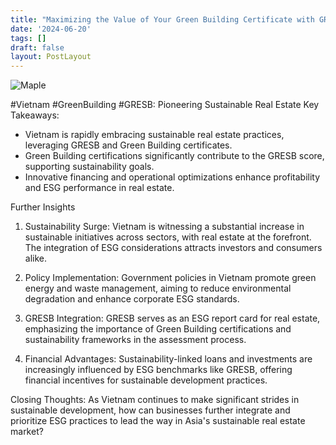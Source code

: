 ```yaml
---
title: "Maximizing the Value of Your Green Building Certificate with GRESB"
date: '2024-06-20'
tags: []
draft: false
layout: PostLayout
---
```


<div className="flex justify-center">
<div className="my-1 w-full px-2 xl:my-1 xl:w-1/2 xl:px-2">
    <img src="https://img.youtube.com/vi/pb0UG2ujmH0/0.jpg" alt="Maple" className="mx-auto h-58 w-auto" />
</div>
</div>

#Vietnam #GreenBuilding #GRESB: Pioneering Sustainable Real Estate
Key Takeaways:
- Vietnam is rapidly embracing sustainable real estate practices, leveraging GRESB and Green Building certificates.
- Green Building certifications significantly contribute to the GRESB score, supporting sustainability goals.
- Innovative financing and operational optimizations enhance profitability and ESG performance in real estate.

Further Insights
1. Sustainability Surge:
Vietnam is witnessing a substantial increase in sustainable initiatives across sectors, with real estate at the forefront. The integration of ESG considerations attracts investors and consumers alike.

2. Policy Implementation:
Government policies in Vietnam promote green energy and waste management, aiming to reduce environmental degradation and enhance corporate ESG standards.

3. GRESB Integration:
GRESB serves as an ESG report card for real estate, emphasizing the importance of Green Building certifications and sustainability frameworks in the assessment process.

4. Financial Advantages:
Sustainability-linked loans and investments are increasingly influenced by ESG benchmarks like GRESB, offering financial incentives for sustainable development practices.

Closing Thoughts:
As Vietnam continues to make significant strides in sustainable development, how can businesses further integrate and prioritize ESG practices to lead the way in Asia's sustainable real estate market?
